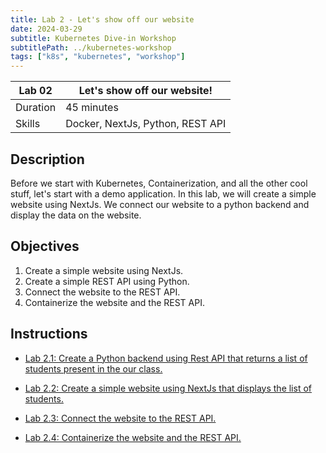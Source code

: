 ```yaml
---
title: Lab 2 - Let's show off our website
date: 2024-03-29
subtitle: Kubernetes Dive-in Workshop
subtitlePath: ../kubernetes-workshop
tags: ["k8s", "kubernetes", "workshop"]
---
```


| Lab 02 | Let's show off our website! |
| ------ | --------------------------- |
| Duration | 45 minutes |
| Skills | Docker, NextJs, Python, REST API |

## Description

Before we start with Kubernetes, Containerization, and all the 
other cool stuff, let's start with a demo application. In this lab, 
we will create a simple website using NextJs. We connect our
website to a python backend and display the data on the website.

## Objectives
1. Create a simple website using NextJs.
2. Create a simple REST API using Python.
3. Connect the website to the REST API.
4. Containerize the website and the REST API.

## Instructions

* <a href="../lab02.1-python-fastapi-setup"> Lab 2.1: Create a Python backend 
using Rest API that returns a list of students present in the our class. </a>

* <a href="../lab02.2-nextjs-setup"> Lab 2.2: Create a simple website using NextJs that displays the list of students.</a>
* <a href="../lab02.3-connect-nextjs-to-python"> Lab 2.3: Connect the website to the REST API.</a>
* <a href="../lab02.4-containerize-our-application"> Lab 2.4: Containerize the website and the REST API.</a>
